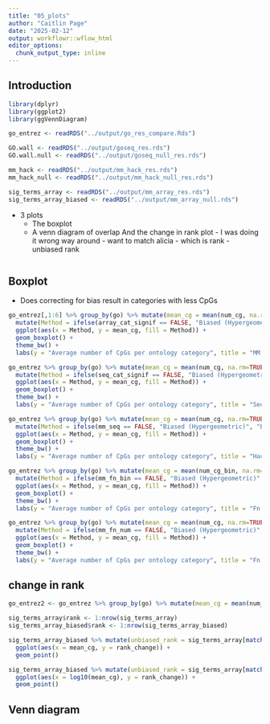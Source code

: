 ```yaml
---
title: "05_plots"
author: "Caitlin Page"
date: "2025-02-12"
output: workflowr::wflow_html
editor_options:
  chunk_output_type: inline
---
```


## Introduction
```r
library(dplyr)
library(ggplot2)
library(ggVennDiagram)
```

```r
go_entrez <- readRDS("../output/go_res_compare.Rds")
```

```r
GO.wall <- readRDS("../output/goseq_res.rds")
GO.wall.null <- readRDS("../output/goseq_null_res.rds")

mm_hack <- readRDS("../output/mm_hack_res.rds")
mm_hack_null <- readRDS("../output/mm_hack_null_res.rds")

sig_terms_array <- readRDS("../output/mm_array_res.rds")
sig_terms_array_biased <- readRDS("../output/mm_array_null.rds")
```

* 3 plots
	- The boxplot
	- A venn diagram of overlap
And the change in rank plot - I was doing it wrong way around - want to match alicia - which is rank - unbiased rank
```r

```

## Boxplot
* Does correcting for bias result in categories with less CpGs

```r
go_entrez[,1:6] %>% group_by(go) %>% mutate(mean_cg = mean(num_cg, na.rm=TRUE)) %>% distinct(go, array_cat_signif, array_cat_signif_bias, mean_cg) %>% filter(array_cat_signif_bias == TRUE | array_cat_signif == TRUE) %>%
  mutate(Method = ifelse(array_cat_signif == FALSE, "Biased (Hypergeometric)", "Bias corrected (Wallenius)")) %>%
  ggplot(aes(x = Method, y = mean_cg, fill = Method)) +
  geom_boxplot() +
  theme_bw() +
  labs(y = "Average number of CpGs per ontology category", title = "MM Array")

go_entrez %>% group_by(go) %>% mutate(mean_cg = mean(num_cg, na.rm=TRUE)) %>% distinct(go, seq_cat_signif, seq_cat_signif_bias, mean_cg) %>% filter(seq_cat_signif_bias == TRUE | seq_cat_signif == TRUE) %>%
  mutate(Method = ifelse(seq_cat_signif == FALSE, "Biased (Hypergeometric)", "Bias corrected (Wallenius)")) %>%
  ggplot(aes(x = Method, y = mean_cg, fill = Method)) +
  geom_boxplot() +
  theme_bw() +
  labs(y = "Average number of CpGs per ontology category", title = "Seq Goseq")

go_entrez %>% group_by(go) %>% mutate(mean_cg = mean(num_cg, na.rm=TRUE)) %>% distinct(go, mm_seq, mm_seq_null, mean_cg) %>% filter(mm_seq == TRUE | mm_seq_null == TRUE) %>%
  mutate(Method = ifelse(mm_seq == FALSE, "Biased (Hypergeometric)", "Bias corrected (Wallenius)")) %>%
  ggplot(aes(x = Method, y = mean_cg, fill = Method)) +
  geom_boxplot() +
  theme_bw() +
  labs(y = "Average number of CpGs per ontology category", title = "Hacked MM")

go_entrez %>% group_by(go) %>% mutate(mean_cg = mean(num_cg_bin, na.rm=TRUE)) %>% distinct(go, mm_fn_bin, mm_fn_bin_null, mean_cg) %>% filter(mm_fn_bin == TRUE | mm_fn_bin_null == TRUE) %>%
  mutate(Method = ifelse(mm_fn_bin == FALSE, "Biased (Hypergeometric)", "Bias corrected (Wallenius)")) %>%
  ggplot(aes(x = Method, y = mean_cg, fill = Method)) +
  geom_boxplot() +
  theme_bw() +
  labs(y = "Average number of CpGs per ontology category", title = "Fn MM cg_bin")

go_entrez %>% group_by(go) %>% mutate(mean_cg = mean(num_cg, na.rm=TRUE)) %>% distinct(go, mm_fn_num, mm_fn_num_null, mean_cg) %>% filter(mm_fn_num == TRUE | mm_fn_num_null == TRUE) %>%
  mutate(Method = ifelse(mm_fn_num == FALSE, "Biased (Hypergeometric)", "Bias corrected (Wallenius)")) %>%
  ggplot(aes(x = Method, y = mean_cg, fill = Method)) +
  geom_boxplot() +
  theme_bw() +
  labs(y = "Average number of CpGs per ontology category", title = "Fn MM num_cg")
```

## change in rank
```r
go_entrez2 <- go_entrez %>% group_by(go) %>% mutate(mean_cg = mean(num_cg, na.rm=TRUE), mean_cg_bin = mean(num_cg_bin, na.rm=TRUE)) %>% ungroup() %>% distinct(go, mean_cg, mean_cg_bin) %>% data.frame()
```

```r
sig_terms_array$rank <- 1:nrow(sig_terms_array)
sig_terms_array_biased$rank <- 1:nrow(sig_terms_array_biased)
```

```r
sig_terms_array_biased %>% mutate(unbiased_rank = sig_terms_array[match(rownames(.), rownames(sig_terms_array)), "rank"], mean_cg = go_entrez2[match(rownames(.), go_entrez2$go), "mean_cg"]) %>% mutate(rank_change = rank - unbiased_rank) %>%
  ggplot(aes(x = mean_cg, y = rank_change)) +
  geom_point()

sig_terms_array_biased %>% mutate(unbiased_rank = sig_terms_array[match(rownames(.), rownames(sig_terms_array)), "rank"], mean_cg = go_entrez2[match(rownames(.), go_entrez2$go), "mean_cg"]) %>% mutate(rank_change = rank - unbiased_rank) %>%
  ggplot(aes(x = log10(mean_cg), y = rank_change)) +
  geom_point()
```

## Venn diagram



